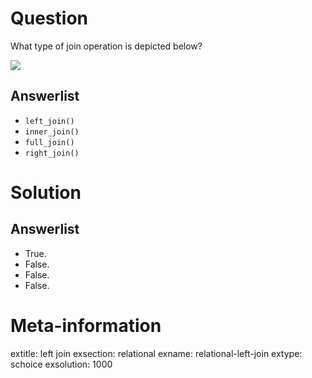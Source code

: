 Question
========

What type of join operation is depicted below? 

![](https://rstudio-education.github.io/tidyverse-cookbook/images/dplyr-left-join.png)


Answerlist
----------
* `left_join()`
* `inner_join()`
* `full_join()`
* `right_join()`

Solution
========

Answerlist
----------
* True.
* False.
* False.
* False.

Meta-information
================
extitle: left join
exsection: relational
exname: relational-left-join
extype: schoice
exsolution: 1000
